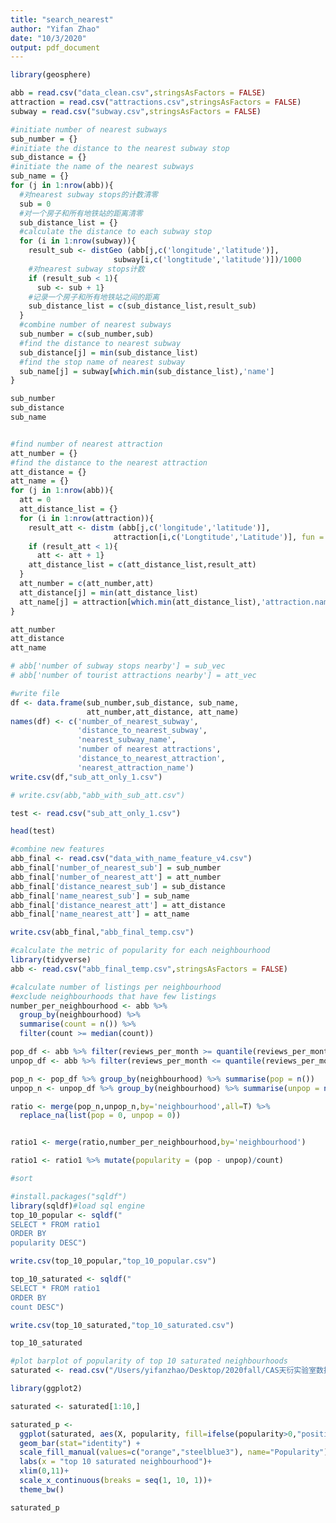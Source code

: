 ```yaml
---
title: "search_nearest"
author: "Yifan Zhao"
date: "10/3/2020"
output: pdf_document
---
```


```r
library(geosphere)
```

```r

abb = read.csv("data_clean.csv",stringsAsFactors = FALSE)
attraction = read.csv("attractions.csv",stringsAsFactors = FALSE)
subway = read.csv("subway.csv",stringsAsFactors = FALSE)

```


```r
#initiate number of nearest subways
sub_number = {}
#initiate the distance to the nearest subway stop
sub_distance = {}
#initiate the name of the nearest subways
sub_name = {}
for (j in 1:nrow(abb)){
  #对nearest subway stops的计数清零
  sub = 0
  #对一个房子和所有地铁站的距离清零
  sub_distance_list = {}
  #calculate the distance to each subway stop
  for (i in 1:nrow(subway)){
    result_sub <- distGeo (abb[j,c('longitude','latitude')],
                       subway[i,c('longtitude','latitude')])/1000
    #对nearest subway stops计数
    if (result_sub < 1){
      sub <- sub + 1}
    #记录一个房子和所有地铁站之间的距离
    sub_distance_list = c(sub_distance_list,result_sub)
  }
  #combine number of nearest subways
  sub_number = c(sub_number,sub)
  #find the distance to nearest subway  
  sub_distance[j] = min(sub_distance_list)
  #find the stop name of nearest subway
  sub_name[j] = subway[which.min(sub_distance_list),'name']
}

sub_number
sub_distance
sub_name



```


```r

#find number of nearest attraction
att_number = {}
#find the distance to the nearest attraction
att_distance = {}
att_name = {}
for (j in 1:nrow(abb)){
  att = 0
  att_distance_list = {}
  for (i in 1:nrow(attraction)){
    result_att <- distm (abb[j,c('longitude','latitude')],
                       attraction[i,c('Longtitude','Latitude')], fun = distGeo)/1609
    if (result_att < 1){
      att <- att + 1}
    att_distance_list = c(att_distance_list,result_att)
  }
  att_number = c(att_number,att)
  att_distance[j] = min(att_distance_list)
  att_name[j] = attraction[which.min(att_distance_list),'attraction.name']
}

att_number
att_distance
att_name

```

```r
# abb['number of subway stops nearby'] = sub_vec
# abb['number of tourist attractions nearby'] = att_vec

#write file
df <- data.frame(sub_number,sub_distance, sub_name,
                 att_number,att_distance, att_name)
names(df) <- c('number_of_nearest_subway',
               'distance_to_nearest_subway',
               'nearest_subway_name',
               'number of nearest attractions',
               'distance_to_nearest_attraction',
               'nearest_attraction_name')
write.csv(df,"sub_att_only_1.csv")

```


```r

# write.csv(abb,"abb_with_sub_att.csv")

test <- read.csv("sub_att_only_1.csv")

head(test)
```

```r
#combine new features
abb_final <- read.csv("data_with_name_feature_v4.csv")
abb_final['number_of_nearest_sub'] = sub_number
abb_final['number_of_nearest_att'] = att_number
abb_final['distance_nearest_sub'] = sub_distance
abb_final['name_nearest_sub'] = sub_name
abb_final['distance_nearest_att'] = att_distance
abb_final['name_nearest_att'] = att_name

write.csv(abb_final,"abb_final_temp.csv")
```



```r
#calculate the metric of popularity for each neighbourhood
library(tidyverse)
abb <- read.csv("abb_final_temp.csv",stringsAsFactors = FALSE)
```


```r
#calculate number of listings per neighbourhood
#exclude neighbourhoods that have few listings
number_per_neighbourhood <- abb %>%
  group_by(neighbourhood) %>%
  summarise(count = n()) %>%
  filter(count >= median(count))

pop_df <- abb %>% filter(reviews_per_month >= quantile(reviews_per_month,c(0.8)))
unpop_df <- abb %>% filter(reviews_per_month <= quantile(reviews_per_month,c(0.2)))

pop_n <- pop_df %>% group_by(neighbourhood) %>% summarise(pop = n())
unpop_n <- unpop_df %>% group_by(neighbourhood) %>% summarise(unpop = n())

ratio <- merge(pop_n,unpop_n,by='neighbourhood',all=T) %>% 
  replace_na(list(pop = 0, unpop = 0))


ratio1 <- merge(ratio,number_per_neighbourhood,by='neighbourhood')

ratio1 <- ratio1 %>% mutate(popularity = (pop - unpop)/count)

```

```r
#sort

#install.packages("sqldf")
library(sqldf)#load sql engine
top_10_popular <- sqldf("
SELECT * FROM ratio1
ORDER BY
popularity DESC")

write.csv(top_10_popular,"top_10_popular.csv")

top_10_saturated <- sqldf("
SELECT * FROM ratio1
ORDER BY
count DESC")

write.csv(top_10_saturated,"top_10_saturated.csv")

```

```r
top_10_saturated
```


```r
#plot barplot of popularity of top 10 saturated neighbourhoods
saturated <- read.csv("/Users/yifanzhao/Desktop/2020fall/CAS天衍实验室数据分析比赛/top_10_saturated.csv")

library(ggplot2)

saturated <- saturated[1:10,]

saturated_p <-
  ggplot(saturated, aes(X, popularity, fill=ifelse(popularity>0,"positive","negative"))) +
  geom_bar(stat="identity") +
  scale_fill_manual(values=c("orange","steelblue3"), name="Popularity")+
  labs(x = "top 10 saturated neighbourhood")+
  xlim(0,11)+
  scale_x_continuous(breaks = seq(1, 10, 1))+
  theme_bw()

saturated_p


```

